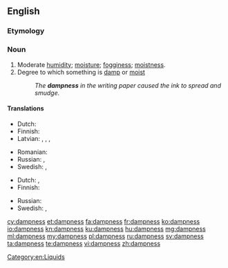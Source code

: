 ==English==

===Etymology===
{{suffix|damp|ness|lang=en}}

===Noun===
{{en-noun|-}}

# Moderate [[humidity]]; [[moisture]]; [[fogginess]]; [[moistness]].
# Degree to which something is [[damp]] or [[moist]]
#: ''The '''dampness''' in the writing paper caused the ink to spread and smudge.''

====Translations====
{{trans-top|moderate humidity}}
* Dutch: {{t+|nl|vochtigheid}}
* Finnish: {{t+|fi|kosteus}}
* Latvian: {{t|lv|mitrums|m}}, {{t|lv|miklums|m}}, {{t|lv|valgums|m}}, {{t|lv|valganums}}
{{trans-mid}}
* Romanian: {{t+|ro|umezeală|f}}
* Russian: {{t+|ru|влажность|f|tr=vlážnostʹ|sc=Cyrl}}, {{t+|ru|сы́рость|f|sc=Cyrl}}
* Swedish: {{t|sv|fuktighet|c}}, {{t+|sv|fukt}}
{{trans-bottom}}

{{trans-top|degree to which something is damp}}
* Dutch: {{t+|nl|vochtigheid}}, {{t|nl|vochtigheidsgraad}}
* Finnish: {{t+|fi|kosteus}}
{{trans-mid}}
* Russian: {{t+|ru|влажность|f|tr=vlážnostʹ|sc=Cyrl}}
* Swedish: {{t|sv|fuktighet|c}},  {{t|sv|fuktighetsgrad|c}}
{{trans-bottom}}

[[Category:en:Liquids]]

[[cy:dampness]]
[[et:dampness]]
[[fa:dampness]]
[[fr:dampness]]
[[ko:dampness]]
[[io:dampness]]
[[kn:dampness]]
[[ku:dampness]]
[[hu:dampness]]
[[mg:dampness]]
[[ml:dampness]]
[[my:dampness]]
[[pl:dampness]]
[[ru:dampness]]
[[sv:dampness]]
[[ta:dampness]]
[[te:dampness]]
[[vi:dampness]]
[[zh:dampness]]